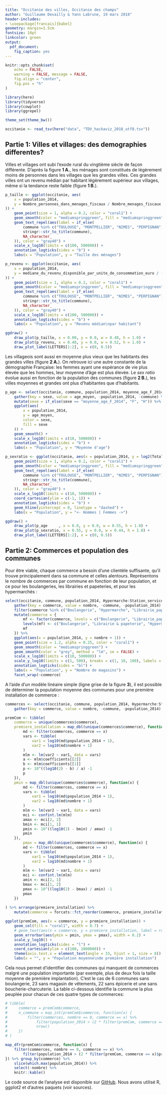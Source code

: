 ```yaml
---
title: "Occitanie des villes, Occitanie des champs"
author: "Guillaume Devailly & Yann Labrune, 19 mars 2018"
header-includes:
- \usepackage[francais]{babel}
geometry: margin=1.5cm
fontsize: 10pt
linkcolor: green
output:
  pdf_document: 
    fig_caption: yes
---
```




```r
knitr::opts_chunk$set(
    echo = FALSE,
    warning = FALSE, message = FALSE,
    fig.align = "center",
    fig.pos = "h"
)

library(here)
library(tidyverse)
library(cowplot)
library(ggrepel)

theme_set(theme_bw())

occitanie <- read_tsv(here("data", "TDV_hackaviz_2018_utf8.tsv"))

```

## Partie 1: Villes et villages: des demographies differentes?

Villes et villages ont subi l'exode rural du vingtième siècle de façon différente. D'après la figure **1 A.**, les ménages sont constitués de légèrement moins de personnes dans les villages que les grandes villes. Ces grandes villes ont un revenu médian par habitant légèrement supérieur aux villages, même si la tendance reste faible (figure **1 B.**).

```r
p_taille <- ggplot(occitanie, aes(
    x = population_2014,
    y = Nombre_personnes_dans_menages_fiscaux / Nombre_menages_fiscaux
)) +
    geom_point(size = 1, alpha = 0.2, color = "coral1") +
    geom_smooth(color = "mediumspringgreen", fill = "mediumspringgreen", alpha = 0.2) +
    geom_text_repel(aes(label = if_else(
        commune %in% c("TOULOUSE", "MONTPELLIER", "NIMES", "PERPIGNAN"),
        stringr::str_to_title(commune),
        NA_character_
    )), color = "gray40") +
    scale_x_log10(limits = c(100, 500000)) +
    annotation_logticks(sides = "b") +
    labs(x = "Population", y = "Taille des ménages")

p_revenu <- ggplot(occitanie, aes(
    x = population_2014,
    y = mediane_du_revenu_disponible_par_unite_de_consommation_euro / (Nombre_personnes_dans_menages_fiscaux / Nombre_menages_fiscaux)
)) +
    geom_point(size = 1, alpha = 0.2, color = "coral1") +
    geom_smooth(color = "mediumspringgreen", fill = "mediumspringgreen", alpha = 0.2) +
    geom_text_repel(aes(label = if_else(
        commune %in% c("TOULOUSE", "MONTPELLIER", "NIMES", "PERPIGNAN"),
        stringr::str_to_title(commune),
        NA_character_
    )), color = "gray40") +
    scale_x_log10(limits = c(100, 500000)) +
    annotation_logticks(sides = "b") +
    labs(x = "Population", y = "Revenu médian\npar habitant")

ggdraw() +
    draw_plot(p_taille, x = 0.00, y = 0.0, w = 0.48, h = 1.0) +
    draw_plot(p_revenu, x = 0.48, y = 0.0, w = 0.52, h = 1.0) +
    draw_plot_label(LETTERS[1:2], x = c(0, 0.5))

```


Les villageois sont aussi en moyenne plus vieux que les habitants des grandes villes (figure **2 A.**). On retrouve ici une autre constante de la démographie Française: les femmes ayant une espérance de vie plus élevée que les hommes, leur moyenne d'âge est plus élevée. Le *sex ratio* évolue aussi en fonction de la population des communes (figure **2 B.**), les villes moyennes et grandes ont plus d'habitantes que d'habitants.

```r

p_age <- select(occitanie, commune, population_2014, moyenne_age_F_2014, moyenne_age_H_2014) %>%
    gather(key = sexe, value = age_moyen, -population_2014, -commune) %>%
    mutate(sexe = if_else(sexe == "moyenne_age_F_2014", "F", "H")) %>%
    ggplot(aes(
        x = population_2014,
        y = age_moyen,
        color = sexe,
        fill = sexe
    )) +
    geom_smooth() +
    scale_x_log10(limits = c(10, 500000)) +
    annotation_logticks(sides = "b") +
    labs(x = "Population", y = "Moyenne d'age")

p_sexratio <- ggplot(occitanie, aes(x = population_2014, y = log2(Total_population_femmes_2014 / Total_population_hommes_2014))) +
    geom_point(size = 1, alpha = 0.2, color = "coral1") +
    geom_smooth(color = "mediumspringgreen", fill = "mediumspringgreen", alpha = 0.2) +
    geom_text_repel(aes(label = if_else(
        commune %in% c("TOULOUSE", "MONTPELLIER", "NIMES", "PERPIGNAN"),
        stringr::str_to_title(commune),
        NA_character_
    )), color = "gray40") +
    scale_x_log10(limits = c(10, 500000)) +
    coord_cartesian(ylim = c(-1, 1)) +
    annotation_logticks(sides = "b") +
    geom_hline(yintercept = 0, linetype = "dashed") +
    labs(x = "Population", y = "<- Hommes | Femmes ->")

ggdraw() +
    draw_plot(p_age     , x = 0.0, y = 0.0, w = 0.55, h = 1.0) +
    draw_plot(p_sexratio, x = 0.55, y = 0.0, w = 0.44, h = 1.0) +
    draw_plot_label(LETTERS[1:2], x = c(0, 0.5))

```

## Partie 2: Commerces et population des communes

Pour être viable, chaque commerce a besoin d'une clientèle suffisante, qu'il trouve principalement dans sa commune et celles alentours. Représentons le nombre de commerces par commune en fonction de leur population, et ce pour les boulangeries, les librairies et papeteries, et pour les hypermarchés :
```r
select(occitanie, commune, population_2014, Hypermarche:Station_service) %>%
    gather(key = commerce, value = nombre, -commune, -population_2014) %>%
    filter(commerce %in% c("Boulangerie", "Hypermarche", "Librairie_papeterie_journaux")) %>%
    mutate(commerce = {
        mf <- factor(commerce, levels = c("Boulangerie", "Librairie_papeterie_journaux", "Hypermarche"))
        levels(mf) <- c("Boulangerie", "Librairie & papeterie", "Hypermarché")
        mf
    }) %>%
    ggplot(aes(x = population_2014, y = nombre + 1)) +
    geom_point(size = 1.2, alpha = 0.25, color = "coral1") +
    geom_smooth(color = "mediumspringgreen") +
    geom_smooth(color = "grey", method = "lm", se = FALSE) +
    scale_x_log10(limits = c(10, 500000)) +
    scale_y_log10(limits = c(1, 500), breaks = c(1, 10, 100), labels = c(0, 9, 99)) +
    annotation_logticks(sides = "bl") +
    labs(x = "Population", y = "Nombre de magasins") +
    facet_wrap(~commerce)

```

A l'aide d'un modèle linéaire simple (ligne grise de la figure **3**), il est possible de déterminer la population moyenne des communes pour une première installation de commerce :

```r
commerces <- select(occitanie, commune, population_2014, Hypermarche:Station_service) %>%
    gather(key = commerce, value = nombre, -commune, -population_2014)

premCom <- tibble(
    commerce = unique(commerces$commerce),
    premiere_installation = map_dbl(unique(commerces$commerce), function(x) {
        md <- filter(commerces, commerce == x)
        vars <- tibble(
            var1 = log10(md$population_2014 + 1),
            var2 = log10(md$nombre + 1)
        )
        mlm <- lm(var2 ~ var1, data = vars)
        a <- mlm$coefficients[[2]]
        b <- mlm$coefficients[[1]]
        p <- 10^((log10(2) - b) / a) -1
        p
    }),
    pmin = map_dbl(unique(commerces$commerce), function(x) {
        md <- filter(commerces, commerce == x)
        vars <- tibble(
            var1 = log10(md$population_2014 + 1),
            var2 = log10(md$nombre + 1)
        )
        mlm <- lm(var2 ~ var1, data = vars)
        mci <- confint.lm(mlm)
        amax <- mci[2, 2]
        bmin <- mci[1, 1]
        pmin <- 10^((log10(2) - bmin) / amax) -1
        pmin
    }),
        pmax = map_dbl(unique(commerces$commerce), function(x) {
        md <- filter(commerces, commerce == x)
        vars <- tibble(
            var1 = log10(md$population_2014 + 1),
            var2 = log10(md$nombre + 1)
        )
        mlm <- lm(var2 ~ var1, data = vars)
        mci <- confint.lm(mlm)
        amin <- mci[2, 1]
        bmax <- mci[1, 2]
        pmax <- 10^((log10(2) - bmax) / amin) -1
        pmax
    })
    
) %>% arrange(premiere_installation) %>%
    mutate(commerce = forcats::fct_reorder(commerce, premiere_installation))

ggplot(premCom, aes(x = commerce, y = premiere_installation)) +
    geom_col(fill = "coral1", width = 0.7) +
    # geom_text(aes(x = commerce, y = premiere_installation, label = round(premiere_installation)), angle = 90, hjust = 1, vjust = 0.5, inherit.aes = FALSE, size = 2.5) +
    geom_errorbar(aes(ymin = pmin, ymax = pmax), width = 0.2) +
    scale_y_log10() +
    annotation_logticks(sides = "l") +
    coord_cartesian(ylim = c(100, 1000000)) +
    theme(axis.text.x = element_text(angle = 33, hjust = 1, size = 8)) +
    labs(x = "", y = "Population moyenne\nde première installation")
```

Cela nous permet d'identifier des communes qui manquent de commerces malgré une population importante (par exemple, plus de deux fois la taille moyenne de première implantation). C'est le cas de 6 communes sans boulangerie, 23 sans magasin de vêtements, 22 sans épicerie et une sans boucherie-charcuterie. La table ci-dessous identifie la commune la plus peuplée pour chacun de ces quatre types de commerces:

```r
# tibble(
#     commerce = premCom$commerce,
#     n_commune = map_int(premCom$commerce, function(x) {
#         filter(commerces, nombre == 0, commerce == x) %>%
#             filter(population_2014 > (2 * filter(premCom, commerce == x)$premiere_installation)) %>%
#             nrow()
#     })
# )

map_dfr(premCom$commerce, function(x) {
    filter(commerces, nombre == 0, commerce == x) %>%
        filter(population_2014 > (2 * filter(premCom, commerce == x)$premiere_installation))
}) %>% group_by(commerce) %>%
    slice(which.max(population_2014)) %>%
    select(-nombre) %>%
    knitr::kable()

```


Le code source de l'analyse est disponible sur [GitHub](https://github.com/gdevailly/hackaviz_tlse2018). Nous avons utilisé R, ggplot2 et d'autres paquets (voir sources).
